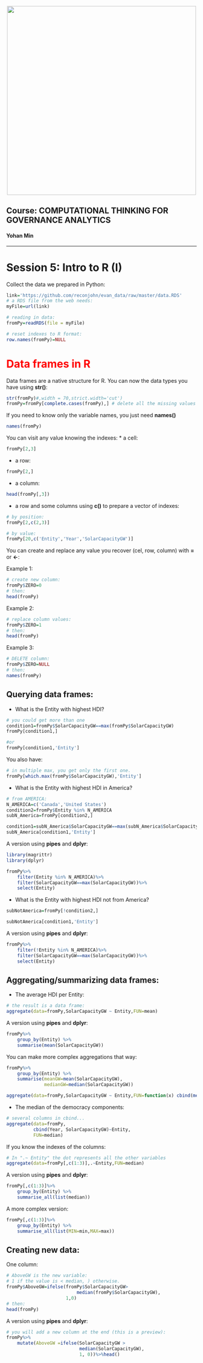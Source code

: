 <br> 
<center><img src="http://i.imgur.com/sSaOozN.png" width="500"></center>


## Course:  COMPUTATIONAL THINKING FOR GOVERNANCE ANALYTICS

#### Yohan Min

_____
<a id='part1'></a>

# Session 5: Intro to R (I)

Collect the data we prepared in Python:

```r
link='https://github.com/reconjohn/evan_data/raw/master/data.RDS'
# a RDS file from the web needs:
myFile=url(link)

# reading in data:
fromPy=readRDS(file = myFile)

# reset indexes to R format:
row.names(fromPy)=NULL
```



# <font color="red">Data frames in R</font>

Data frames are a native structure for R. You can now the data types you have using **str()**:

```r
str(fromPy)#,width = 70,strict.width='cut')
fromPy=fromPy[complete.cases(fromPy),] # delete all the missing values
```

If you need to know only the variable names, you just need **names()**
```r
names(fromPy)
```

You can visit any value knowing the indexes:
* a cell:
```r
fromPy[2,3]
```
* a row:
```r
fromPy[2,]
```

* a column:
```r
head(fromPy[,3])
```

* a row and some columns using **c()** to prepare a vector of indexes:
```r
# by position:
fromPy[2,c(2,3)]
```

```r
# by value:
fromPy[20,c('Entity','Year','SolarCapacityGW')]
```

You can create and replace any value you recover (cel, row, column) with **=** or **<-**:

Example 1:
```r
# create new column:
fromPy$ZERO=0
# then:
head(fromPy)
```

Example 2:
```r
# replace column values:
fromPy$ZERO=1
# then:
head(fromPy)
```

Example 3:
```r
# DELETE column:
fromPy$ZERO=NULL
# then:
names(fromPy)
```

## Querying data frames:

* What is the Entity with highest HDI?
```r
# you could get more than one
condition1=fromPy$SolarCapacityGW==max(fromPy$SolarCapacityGW)
fromPy[condition1,]
```

```r
#or
fromPy[condition1,'Entity']
```

You also have:
```r
# in multiple max, you get only the first one.
fromPy[which.max(fromPy$SolarCapacityGW),'Entity']
```

* What is the Entity with highest HDI in America?

```r
# from AMERICA:
N_AMERICA=c('Canada','United States')
condition2=fromPy$Entity %in% N_AMERICA
subN_America=fromPy[condition2,]

condition1=subN_America$SolarCapacityGW==max(subN_America$SolarCapacityGW)
subN_America[condition1,'Entity']
```

A version using **pipes** and **dplyr**:

```r
library(magrittr)
library(dplyr)

fromPy%>%
    filter(Entity %in% N_AMERICA)%>%
    filter(SolarCapacityGW==max(SolarCapacityGW))%>%
    select(Entity)
```

* What is the Entity with highest HDI not from America?

```r
subNotAmerica=fromPy[!condition2,]

subNotAmerica[condition1,'Entity']
```

A version using **pipes** and **dplyr**:

```r
fromPy%>%
    filter(!Entity %in% N_AMERICA)%>%
    filter(SolarCapacityGW==max(SolarCapacityGW))%>%
    select(Entity)
```


## Aggregating/summarizing data frames:

* The average HDI per Entity:

```r
# the result is a data frame:
aggregate(data=fromPy,SolarCapacityGW ~ Entity,FUN=mean)
```

A version using **pipes** and **dplyr**:

```r
fromPy%>%
    group_by(Entity) %>% 
    summarise(mean(SolarCapacityGW))
```

You can make more complex aggregations that way:
```r
fromPy%>%
    group_by(Entity) %>% 
    summarise(meanGW=mean(SolarCapacityGW),
              medianGW=median(SolarCapacityGW))

```
```r
aggregate(data=fromPy,SolarCapacityGW ~ Entity,FUN=function(x) cbind(mean(x), median(x)))
```


* The median of the democracy components:

```r
# several columns in cbind...
aggregate(data=fromPy,
          cbind(Year, SolarCapacityGW)~Entity,
          FUN=median)

```

If you know the indexes of the columns:

```r
# In ".~ Entity" the dot represents all the other variables
aggregate(data=fromPy[,c(1:3)],.~Entity,FUN=median)
```

A version using **pipes** and **dplyr**:

```r
fromPy[,c(1:3)]%>%
    group_by(Entity) %>% 
    summarise_all(list(median)) 
```

A more complex version:

```r
fromPy[,c(1:3)]%>%
    group_by(Entity) %>% 
    summarise_all(list(MIN=min,MAX=max)) 
```

## Creating new data:

One column:

```r
# AboveGW is the new variable:
# 1 if the value is < median, ) otherwise.
fromPy$AboveGW=ifelse(fromPy$SolarCapacityGW>
                          median(fromPy$SolarCapacityGW),
                      1,0)
# then:
head(fromPy)
```

A version using **pipes** and **dplyr**:

```r
# you will add a new column at the end (this is a preview):
fromPy%>%
    mutate(AboveGW =ifelse(SolarCapacityGW >
                           median(SolarCapacityGW),
                           1, 0))%>%head()
```





